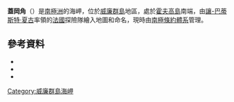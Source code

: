 {{coord|65|9|S|64|7|W|source:GNIS|display=title}}

'''蓋岡角'''（{{lang-en|Guéguen Point}}）是[[南極洲|南極洲]]的海岬，位於[[威廉群島|威廉群島]]地區，處於[[霍夫高島|霍夫高島]]南端，由[[讓-巴蒂斯特·夏古|讓-巴蒂斯特·夏古]]率領的[[法國|法國]]探險隊繪入地圖和命名，現時由[[南極條約體系|南極條約體系]]管理。

==參考資料==
*{{cite gnis | type = antarid | id = 6120| name = Guéguen Point | accessdate = 2012-05-10}}
*{{cite book |editor-first= Fred G. |editor-last= Alberts |title= Geographic Names of the Antarctic |url= http://archive.org/download/GeographicNamesOfTheAntarctic2ndEdition/Gna-GeographicNamesOfTheAntarctic2ndEdition1995.pdf |accessdate= 2012-04-05 |edition= second |date=June 1995 |publisher= United States Board on Geographic Names|page= 299}}
*{{usgs-gazetteer|id=6120|name=Guéguen Point}}

{{DEFAULTSORT:Guéguen Point}}
[[Category:威廉群島海岬|Category:威廉群島海岬]]


{{WilhelmArchipelago-geo-stub}}